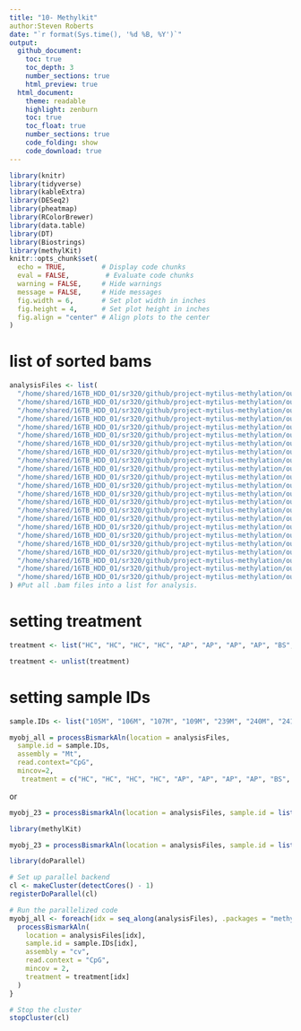 ```yaml
---
title: "10- Methylkit"
author:Steven Roberts
date: "`r format(Sys.time(), '%d %B, %Y')`" 
output: 
  github_document:
    toc: true
    toc_depth: 3
    number_sections: true
    html_preview: true
  html_document:
    theme: readable
    highlight: zenburn
    toc: true
    toc_float: true
    number_sections: true
    code_folding: show
    code_download: true
---
```


```r
library(knitr)
library(tidyverse)
library(kableExtra)
library(DESeq2)
library(pheatmap)
library(RColorBrewer)
library(data.table)
library(DT)
library(Biostrings)
library(methylKit)
knitr::opts_chunk$set(
  echo = TRUE,         # Display code chunks
  eval = FALSE,         # Evaluate code chunks
  warning = FALSE,     # Hide warnings
  message = FALSE,     # Hide messages
  fig.width = 6,       # Set plot width in inches
  fig.height = 4,      # Set plot height in inches
  fig.align = "center" # Align plots to the center
)
```

# list of sorted bams

```r
analysisFiles <- list(
  "/home/shared/16TB_HDD_01/sr320/github/project-mytilus-methylation/output/09-meth-quant/105M_pe.deduplicated.sorted.bam",
  "/home/shared/16TB_HDD_01/sr320/github/project-mytilus-methylation/output/09-meth-quant/106M_pe.deduplicated.sorted.bam",
  "/home/shared/16TB_HDD_01/sr320/github/project-mytilus-methylation/output/09-meth-quant/107M_pe.deduplicated.sorted.bam",
  "/home/shared/16TB_HDD_01/sr320/github/project-mytilus-methylation/output/09-meth-quant/109M_pe.deduplicated.sorted.bam",
  "/home/shared/16TB_HDD_01/sr320/github/project-mytilus-methylation/output/09-meth-quant/239M_pe.deduplicated.sorted.bam",
  "/home/shared/16TB_HDD_01/sr320/github/project-mytilus-methylation/output/09-meth-quant/240M_pe.deduplicated.sorted.bam",
  "/home/shared/16TB_HDD_01/sr320/github/project-mytilus-methylation/output/09-meth-quant/241M_pe.deduplicated.sorted.bam",
  "/home/shared/16TB_HDD_01/sr320/github/project-mytilus-methylation/output/09-meth-quant/242M_pe.deduplicated.sorted.bam",
  "/home/shared/16TB_HDD_01/sr320/github/project-mytilus-methylation/output/09-meth-quant/269M_pe.deduplicated.sorted.bam",
  "/home/shared/16TB_HDD_01/sr320/github/project-mytilus-methylation/output/09-meth-quant/270M_pe.deduplicated.sorted.bam",
  "/home/shared/16TB_HDD_01/sr320/github/project-mytilus-methylation/output/09-meth-quant/271M_pe.deduplicated.sorted.bam",
  "/home/shared/16TB_HDD_01/sr320/github/project-mytilus-methylation/output/09-meth-quant/272M_pe.deduplicated.sorted.bam",
  "/home/shared/16TB_HDD_01/sr320/github/project-mytilus-methylation/output/09-meth-quant/69M_pe.deduplicated.sorted.bam",
  "/home/shared/16TB_HDD_01/sr320/github/project-mytilus-methylation/output/09-meth-quant/70M_pe.deduplicated.sorted.bam",
  "/home/shared/16TB_HDD_01/sr320/github/project-mytilus-methylation/output/09-meth-quant/71M_pe.deduplicated.sorted.bam",
  "/home/shared/16TB_HDD_01/sr320/github/project-mytilus-methylation/output/09-meth-quant/72M_pe.deduplicated.sorted.bam",
  "/home/shared/16TB_HDD_01/sr320/github/project-mytilus-methylation/output/09-meth-quant/78M_pe.deduplicated.sorted.bam",
  "/home/shared/16TB_HDD_01/sr320/github/project-mytilus-methylation/output/09-meth-quant/79M_pe.deduplicated.sorted.bam",
  "/home/shared/16TB_HDD_01/sr320/github/project-mytilus-methylation/output/09-meth-quant/80M_pe.deduplicated.sorted.bam",
  "/home/shared/16TB_HDD_01/sr320/github/project-mytilus-methylation/output/09-meth-quant/81M_pe.deduplicated.sorted.bam",
  "/home/shared/16TB_HDD_01/sr320/github/project-mytilus-methylation/output/09-meth-quant/92M_pe.deduplicated.sorted.bam",
  "/home/shared/16TB_HDD_01/sr320/github/project-mytilus-methylation/output/09-meth-quant/94M_pe.deduplicated.sorted.bam",
  "/home/shared/16TB_HDD_01/sr320/github/project-mytilus-methylation/output/09-meth-quant/95M_pe.deduplicated.sorted.bam"
) #Put all .bam files into a list for analysis.
```


# setting treatment

```r
treatment <- list("HC", "HC", "HC", "HC", "AP", "AP", "AP", "AP", "BS", "BS", "BS", "BS", "EB", "EB", "EB", "EB", "SA", "SA", "SA", "SA", "SC", "SC", "SC")
```

```r
treatment <- unlist(treatment)
```

# setting sample IDs

```r
sample.IDs <- list("105M", "106M", "107M", "109M", "239M", "240M", "241M", "242M", "269M", "270M", "271M", "272M", "69M", "70M", "71M", "72M", "78M", "79M", "80M", "81M", "92M", "94M", "95M") #Create list of sample IDs
```


```r
myobj_all = processBismarkAln(location = analysisFiles,
  sample.id = sample.IDs,
  assembly = "Mt",
  read.context="CpG",
  mincov=2,
   treatment = c("HC", "HC", "HC", "HC", "AP", "AP", "AP", "AP", "BS", "BS", "BS", "BS", "EB", "EB", "EB", "EB", "SA", "SA", "SA", "SA", "SC", "SC", "SC"))
```

or 

```r
myobj_23 = processBismarkAln(location = analysisFiles, sample.id = list("105M", "106M", "107M", "109M", "239M", "240M", "241M", "242M", "269M", "270M", "271M", "272M", "69M", "70M", "71M", "72M", "78M", "79M", "80M", "81M", "92M", "94M", "95M"), assembly = "Mt", read.context="CpG", mincov=2, treatment = c(0,0,0,0,0,0,0,0,0,0,0,0,1,1,1,1,1,1,1,1,1,1,1))
```




```r

library(methylKit)

myobj_23 = processBismarkAln(location = analysisFiles, sample.id = list("105M", "106M", "107M", "109M", "239M", "240M", "241M", "242M", "269M", "270M", "271M", "272M", "69M", "70M", "71M", "72M", "78M", "79M", "80M", "81M", "92M", "94M", "95M"), assembly = "Mt", read.context="CpG", mincov=2, treatment = c("HC", "HC", "HC", "HC", "AP", "AP", "AP", "AP", "BS", "BS", "BS", "BS", "EB", "EB", "EB", "EB", "SA", "SA", "SA", "SA", "SC", "SC", "SC"))
```


```r
library(doParallel)

# Set up parallel backend
cl <- makeCluster(detectCores() - 1)
registerDoParallel(cl)

# Run the parallelized code
myobj_all <- foreach(idx = seq_along(analysisFiles), .packages = "methylKit") %dopar% {
  processBismarkAln(
    location = analysisFiles[idx],
    sample.id = sample.IDs[idx],
    assembly = "cv",
    read.context = "CpG",
    mincov = 2,
    treatment = treatment[idx]
  )
}

# Stop the cluster
stopCluster(cl)
```



